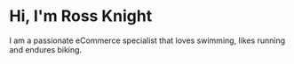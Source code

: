 # Hi, I'm Ross Knight

I am a passionate eCommerce specialist that loves swimming, likes running and endures biking.
